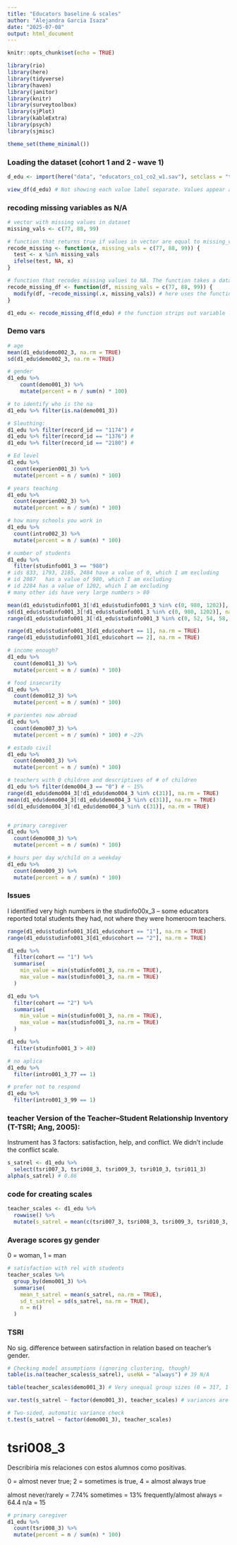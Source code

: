 ```yaml
---
title: "Educators baseline & scales"
author: "Alejandra Garcia Isaza"
date: "2025-07-08"
output: html_document
---
```


```r
knitr::opts_chunk$set(echo = TRUE)

library(rio)
library(here)
library(tidyverse)
library(haven)
library(janitor)
library(knitr)
library(surveytoolbox)
library(sjPlot)
library(kableExtra)
library(psych)
library(sjmisc)

theme_set(theme_minimal())
```


### Loading the dataset (cohort 1 and 2 - wave 1)
```r
d_edu <- import(here("data", "educators_co1_co2_w1.sav"), setclass = "tbl_df") # 375 teachers

view_df(d_edu) # Not showing each value label separate. Values appear as range, prob due to haven stripping labels when I exported. 
```


### recoding missing variables as N/A
```r

# vector with missing values in dataset
missing_vals <- c(77, 88, 99)

# function that returns true if values in vector are equal to missing_vals. The function takes a vector x, and specified values of missing data
recode_missing <- function(x, missing_vals = c(77, 88, 99)) {
  test <- x %in% missing_vals
  ifelse(test, NA, x)
}

# function that recodes missing values to NA. The function takes a dataframe with variables with missing data, and specified values of missing data
recode_missing_df <- function(df, missing_vals = c(77, 88, 99)) {
  modify(df, ~recode_missing(.x, missing_vals)) # here uses the function created above
}

d1_edu <- recode_missing_df(d_edu) # the function strips out variable labels
```


### Demo vars
```r
# age
mean(d1_edu$demo002_3, na.rm = TRUE)
sd(d1_edu$demo002_3, na.rm = TRUE)

# gender
d1_edu %>%
  	count(demo001_3) %>%
    mutate(percent = n / sum(n) * 100)

# to identify who is the na
d1_edu %>% filter(is.na(demo001_3))

# Sleuthing:
d1_edu %>% filter(record_id == "1174") # 
d1_edu %>% filter(record_id == "1376") # 
d1_edu %>% filter(record_id == "2180") # 

# Ed level
d1_edu %>%
  count(experien001_3) %>%
  mutate(percent = n / sum(n) * 100)

# years teaching
d1_edu %>%
  count(experien002_3) %>%
  mutate(percent = n / sum(n) * 100)

# how many schools you work in
d1_edu %>%
  count(intro002_3) %>%
  mutate(percent = n / sum(n) * 100)

# number of students
d1_edu %>%
  filter(studinfo001_3 == "980")
# ids 833, 1793, 2185, 2484 have a value of 0, which I am excluding
# id 2087	has a value of 980, which I am excluding
# id 2284 has a value of 1202, which I am excluding
# many other ids have very large numbers > 80

mean(d1_edu$studinfo001_3[!d1_edu$studinfo001_3 %in% c(0, 980, 1202)], na.rm = TRUE)
sd(d1_edu$studinfo001_3[!d1_edu$studinfo001_3 %in% c(0, 980, 1202)], na.rm = TRUE)
range(d1_edu$studinfo001_3[!d1_edu$studinfo001_3 %in% c(0, 52, 54, 58, 89, 98, 100, 102, 112, 150, 199, 200, 250, 300, 320, 380, 400, 420, 980, 1202)], na.rm = TRUE) # range 1-45

range(d1_edu$studinfo001_3[d1_edu$cohort == 1], na.rm = TRUE)
range(d1_edu$studinfo001_3[d1_edu$cohort == 2], na.rm = TRUE)

# income enough?
d1_edu %>%
  count(demo011_3) %>%
  mutate(percent = n / sum(n) * 100)

# food insecurity
d1_edu %>%
  count(demo012_3) %>%
  mutate(percent = n / sum(n) * 100)

# parientes now abroad
d1_edu %>%
  count(demo007_3) %>%
  mutate(percent = n / sum(n) * 100) # ~23%

# estado civil
d1_edu %>%
  count(demo003_3) %>%
  mutate(percent = n / sum(n) * 100)

# teachers with 0 children and descriptives of # of children
d1_edu %>% filter(demo004_3 == "0") # ~ 15%
range(d1_edu$demo004_3[!d1_edu$demo004_3 %in% c(31)], na.rm = TRUE)
mean(d1_edu$demo004_3[!d1_edu$demo004_3 %in% c(31)], na.rm = TRUE)
sd(d1_edu$demo004_3[!d1_edu$demo004_3 %in% c(31)], na.rm = TRUE)


# primary caregiver
d1_edu %>%
  count(demo008_3) %>%
  mutate(percent = n / sum(n) * 100)

# hours per day w/child on a weekday
d1_edu %>%
  count(demo009_3) %>%
  mutate(percent = n / sum(n) * 100)
```

### Issues
I identified very high numbers in the studinfo00x_3 -- some educators reported total students they had, not where they were homeroom teachers.
```r
range(d1_edu$studinfo001_3[d1_edu$cohort == "1"], na.rm = TRUE)
range(d1_edu$studinfo001_3[d1_edu$cohort == "2"], na.rm = TRUE)

d1_edu %>%
  filter(cohort == "1") %>%
  summarise(
    min_value = min(studinfo001_3, na.rm = TRUE),
    max_value = max(studinfo001_3, na.rm = TRUE)
  )

d1_edu %>%
  filter(cohort == "2") %>%
  summarise(
    min_value = min(studinfo001_3, na.rm = TRUE),
    max_value = max(studinfo001_3, na.rm = TRUE)
  )

d1_edu %>%
  filter(studinfo001_3 > 40) 

# no aplica
d1_edu %>%
  filter(intro001_3_77 == 1) 

# prefer not to respond
d1_edu %>%
  filter(intro001_3_99 == 1) 
```

### teacher Version of the Teacher–Student Relationship Inventory (T-TSRI; Ang, 2005):
Instrument has 3 factors: satisfaction, help, and conflict. We didn't include the conflict scale. 
```r
s_satrel <- d1_edu %>%
  select(tsri007_3, tsri008_3, tsri009_3, tsri010_3, tsri011_3) 
alpha(s_satrel) # 0.86
```


### code for creating scales
```r
teacher_scales <- d1_edu %>%
  rowwise() %>%
  mutate(s_satrel = mean(c(tsri007_3, tsri008_3, tsri009_3, tsri010_3, tsri011_3), na.rm = TRUE))
```


### Average scores gy gender
0 = woman, 1 = man
```r
# satisfaction with rel with students
teacher_scales %>%
  group_by(demo001_3) %>%
  summarise(
    mean_t_satrel = mean(s_satrel, na.rm = TRUE),
    sd_t_satrel = sd(s_satrel, na.rm = TRUE),
    n = n()
  )
```

### TSRI
No sig. difference between satirsfaction in relation based on teacher's gender. 
```r
# Checking model assumptions (ignoring clustering, though)
table(is.na(teacher_scales$s_satrel), useNA = "always") # 39 N/A

table(teacher_scales$demo001_3) # Very unequal group sizes (0 = 317, 1 = 55)

var.test(s_satrel ~ factor(demo001_3), teacher_scales) # variances are equal for externalizing

# Two-sided, automatic variance check
t.test(s_satrel ~ factor(demo001_3), teacher_scales)
```
# tsri008_3
Describiría mis relaciones con estos alumnos como positivas.

0 = almost never true; 2 = sometimes is true,  4 = almost always true

almost never/rarely = 7.74%
sometimes = 13%
frequently/almost always = 64.4
n/a = 15
```r
# primary caregiver
d1_edu %>%
  count(tsri008_3) %>%
  mutate(percent = n / sum(n) * 100)
```

